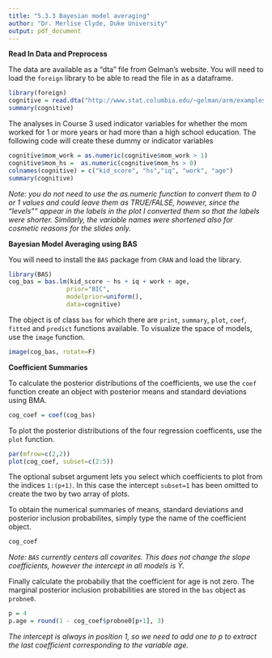 ```yaml
---
title: "5.3.3 Bayesian model averaging"
author: "Dr. Merlise Clyde, Duke University"
output: pdf_document
---
```





**Read In Data and Preprocess**

The data are available as a "dta" file from Gelman's website. You will need to load the `foreign` library to be able to read the file in as a dataframe. 


```r
library(foreign)
cognitive = read.dta("http://www.stat.columbia.edu/~gelman/arm/examples/child.iq/kidiq.dta")
summary(cognitive)
```

The analyses in Course 3 used indicator variables for whether the mom worked for 1 or more years or had more than a high school education.  The following code will create these dummy or indicator variables
```r
cognitive$mom_work = as.numeric(cognitive$mom_work > 1)
cognitive$mom_hs =  as.numeric(cognitive$mom_hs > 0)
colnames(cognitive) = c("kid_score", "hs","iq", "work", "age") 
summary(cognitive)
```

*Note: you do not need to use the as.numeric function to convert them to 0  or 1 values and could leave them as TRUE/FALSE, however, since the "levels"" appear in the labels in the plot I  converted them so that the labels were shorter.  Similarly, the variable names were shortened also for cosmetic reasons for the slides only.*


**Bayesian Model Averaging using BAS**

You will need to install the `BAS` package from `CRAN` and load the library.

```r
library(BAS)
cog_bas = bas.lm(kid_score ~ hs + iq + work + age,
                prior="BIC",
                modelprior=uniform(),
                data=cognitive)

```

The object is of class `bas`  for which there are `print`, `summary`, `plot`, `coef`, `fitted` and `predict` functions available. To visualize the space of models, use the `image` function.

```r
image(cog_bas, rotate=F)
```

**Coefficient Summaries**

To calculate the posterior distributions of the coefficients, we use the `coef` function create an object with posterior means and standard deviations using BMA.

```r
cog_coef = coef(cog_bas)
```

To plot the posterior distributions of the four regression coefficents, use the `plot` function.
```r
par(mfrow=c(2,2))
plot(cog_coef, subset=c(2:5))
```

The optional subset argument lets you select which coefficients to plot from the indices `1:(p+1)`.  In this case the intercept `subset=1` has been omitted to create the two by two array of plots. 


To obtain the numerical summaries of means, standard deviations and posterior inclusion probabilites, simply type the name of the coefficient object.

```r
cog_coef
```

*Note:  `BAS` currently centers all covarites.  This does not change the slope coefficients, however the intercept in all models is $\bar{Y}$.  *

Finally calculate the probabiliy that the coefficient for age is not zero.  The marginal posterior inclusion probabilities are stored in the `bas` object as `
probne0`. 

```r
p = 4
p.age = round(1 - cog_coef$probne0[p+1], 3)
```

*The intercept is always in position 1, so we need to add one to p to extract the last coefficient corresponding to the variable age.*

